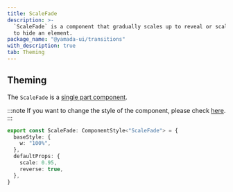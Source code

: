 ```yaml
---
title: ScaleFade
description: >-
  `ScaleFade` is a component that gradually scales up to reveal or scales down
  to hide an element.
package_name: "@yamada-ui/transitions"
with_description: true
tab: Theming
---
```


## Theming

The `ScaleFade` is a [single part component](/styled-system/theming/component-styles#single-part-components).

:::note
If you want to change the style of the component, please check [here](/styled-system/theming/customize-theme#changing-the-style-of-components).
:::

```ts
export const ScaleFade: ComponentStyle<"ScaleFade"> = {
  baseStyle: {
    w: "100%",
  },
  defaultProps: {
    scale: 0.95,
    reverse: true,
  },
}
```
